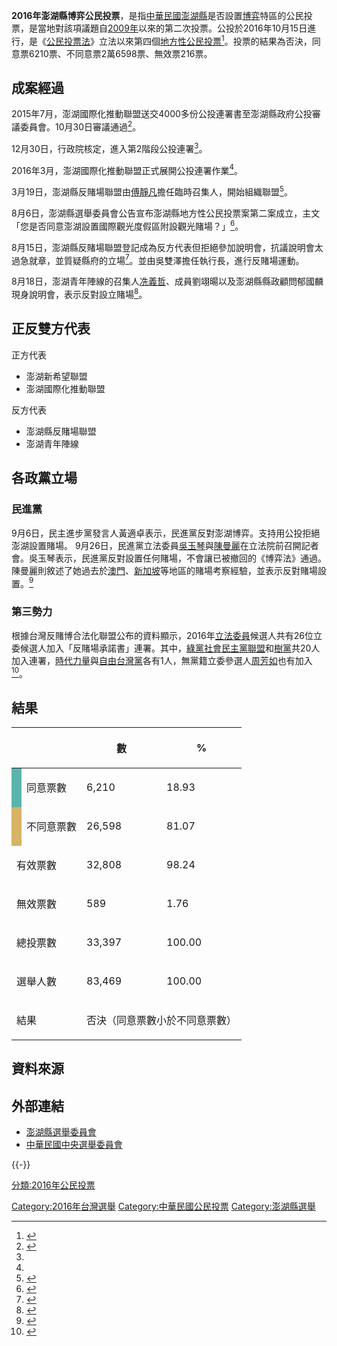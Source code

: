 {{expand|time=2016-09-28T10:32:09+00:00}}

{{Infobox referendum
|name= 澎湖縣第2案公投
| title= 您是否同意澎湖設置國際觀光度假區附設觀光賭場？
| location= {{ROC}}[[澎湖縣|澎湖縣]]
| date= 2016年10月15日
| voting_system = 有效投票數超過二分之一同意，即为通过。<ref>{{cite wikisource|title=離島建設條例|quote=公民投票案投票結果，應經有效投票數超過二分之一同意，投票人數不受縣（市）投票權人總數二分之一以上之限制。}}</ref>
| yes= 6,210
| no= 26,598
| total= 33,397
| electorate= 83,469
| map= [[File:2016_Penghu_referendum_result.svg|border]]
| mapdivision = 鄉鎮市區
| notes= 在地图上，颜色较深的阴影表示较高比率。
| legend_yes= #5ab4ac
| legend_no= #d8b365
| website= [http://www.cec.gov.tw/phec 澎湖縣選舉委員會]
| outcome=否決
}}

'''2016年澎湖縣博弈公民投票'''，是指[[中華民國|中華民國]][[澎湖縣|澎湖縣]]是否設置[[賭博|博弈]]特區的公民投票，是當地對該項議題自[[2009年澎湖縣博弈公民投票|2009年]]以來的第二次投票。公投於2016年10月15日進行，是《[[公民投票法|公民投票法]]》立法以來第四個[[中華民國地方性公民投票|地方性公民投票]]<ref>{{cite news|url=http://www.cna.com.tw/news/firstnews/201608220354-1.aspx|title=時隔7年 澎湖第2次博弈公投10/15舉行|date=2016-08-22|accessdate=2016-09-28|archive-date=2016-09-27|archive-url=https://web.archive.org/web/20160927051606/http://www.cna.com.tw/news/firstnews/201608220354-1.aspx|dead-url=no}}</ref>。投票的結果為否決，同意票6210票、不同意票2萬6598票、無效票216票。

==成案經過==

2015年7月，澎湖國際化推動聯盟送交4000多份公投連署書至澎湖縣政府公投審議委員會。10月30日審議通過<ref name="一階">{{cite news|url=https://www.chinatimes.com/realtimenews/20160306003326-260402?chdtv|agency=中央社|date=2016-03-06|title=澎湖2次博弈公投 連署啟動}}</ref>。

12月30日，行政院核定，進入第2階段公投連署<ref name="一階"></ref>。

2016年3月，澎湖國際化推動聯盟正式展開公投連署作業<ref name="一階"></ref>。

3月19日，澎湖縣反賭場聯盟由[[傅靜凡|傅靜凡]]擔任臨時召集人，開始組織聯盟<ref>{{cite news|url=http://news.ltn.com.tw/news/politics/breakingnews/1637785|title=澎湖反賭聯盟成立 迎戰博弈公投|publisher=自由時報|date=2016-03-19|accessdate=2016-09-29|archive-date=2016-10-02|archive-url=https://web.archive.org/web/20161002125000/http://news.ltn.com.tw/news/politics/breakingnews/1637785|dead-url=no}}</ref>。

8月6日，澎湖縣選舉委員會公告宣布澎湖縣地方性公民投票案第二案成立，主文「您是否同意澎湖設置國際觀光度假區附設觀光賭場？」<ref>{{cite web|url=http://www.cec.gov.tw/phec/cms/ac/24866|title=公告澎湖縣地方性公民投票案第2案成立|access-date=2020-08-13|archive-date=2019-06-26|archive-url=https://web.archive.org/web/20190626024239/https://www.cec.gov.tw/phec/cms/ac/24866|dead-url=no}}</ref>。

8月15日，澎湖縣反賭場聯盟登記成為反方代表但拒絕參加說明會，抗議說明會太過急就章，並質疑縣府的立場<ref>{{cite news|url=http://news.ltn.com.tw/news/life/breakingnews/1796128|title=澎湖反賭聯盟退出說明會 抗議過於倉促|publisher=自由時報|date=2016-08-15|accessdate=2016-09-29|archive-date=2016-10-02|archive-url=https://web.archive.org/web/20161002124526/http://news.ltn.com.tw/news/life/breakingnews/1796128|dead-url=no}}</ref>。並由吳雙澤擔任執行長，進行反賭場運動。

8月18日，澎湖青年陣線的召集人[[冼義哲|冼義哲]]、成員劉翊暘以及澎湖縣縣政顧問郁國麟現身說明會，表示反對設立賭場<ref>{{cite news|url=http://news.ltn.com.tw/news/life/breakingnews/1799514|title=澎湖博弈公投說明會 反賭方匯聚能量|publisher=自由時報|date=2016-08-18|accessdate=2016-09-29|archive-date=2016-10-02|archive-url=https://web.archive.org/web/20161002125501/http://news.ltn.com.tw/news/life/breakingnews/1799514|dead-url=no}}</ref>。

==正反雙方代表==
正方代表
* 澎湖新希望聯盟
* 澎湖國際化推動聯盟
反方代表
* 澎湖縣反賭場聯盟
* 澎湖青年陣線

==各政黨立場==
{{中立爭議章節}}
===民進黨===
9月6日，民主進步黨發言人黃適卓表示，民進黨反對澎湖博弈。支持用公投拒絕澎湖設置賭場。
9月26日，民進黨立法委員[[吳玉琴|吳玉琴]]與[[陳曼麗|陳曼麗]]在立法院前召開記者會。吳玉琴表示，民進黨反對設置任何賭場，不會讓已被撤回的《博弈法》通過。陳曼麗則敘述了她過去於[[澳門|澳門]]、[[新加坡|新加坡]]等地區的賭場考察經驗，並表示反對賭場設置。<ref>{{Cite web |url=http://www.dpp.org.tw/news_content.php?sn=9032 |title=民主進步黨對澎湖博弈立場之聲明 |accessdate=2016-09-30 |archive-date=2016-10-01 |archive-url=https://web.archive.org/web/20161001201519/http://www.dpp.org.tw/news_content.php?sn=9032 |dead-url=yes }}</ref>

===第三勢力===
根據台灣反賭博合法化聯盟公布的資料顯示，2016年[[立法委員|立法委員]]候選人共有26位立委候選人加入「反賭場承諾書」連署。其中，[[綠黨社會民主黨聯盟|綠黨社會民主黨聯盟]]和[[樹黨|樹黨]]共20人加入連署，[[時代力量|時代力量]]與[[自由台灣黨|自由台灣黨]]各有1人，無黨籍立委參選人[[周芳如|周芳如]]也有加入<ref>{{cite news|author=陳炳宏|publisher=自由時報|url=http://news.ltn.com.tw/news/politics/breakingnews/1555205|title=立委反賭場簽署 第三勢力響應熱烈|date=2015-12-29|accessdate=2016-09-30|archive-date=2016-10-02|archive-url=https://web.archive.org/web/20161002130524/http://news.ltn.com.tw/news/politics/breakingnews/1555205|dead-url=no}}</ref>。

==結果==

{| class="wikitable" style="text-align:right;"
|+
! colspan="2" |
!數
!%
!占選舉人數％
|-
| style="background-color:#5ab4ac;" |
|同意票數
|6,210
|18.93
|7.44
|- style="font-weight:bold;"
| style="background-color:#d8b365;" |
|不同意票數
|26,598
|81.07
|31.87
|- style="background:#EAECF0;"
| colspan="2" |有效票數
|32,808
|98.24
|39.31
|- style="background:#EAECF0;"
| colspan="2" |無效票數
|589
|1.76
|0.71
|- style="background:#EAECF0;font-weight:bold;"
| colspan="2" |總投票數
|33,397
|100.00
|40.01
|- style="background:#EAECF0;"
| colspan="2" |選舉人數
|83,469
| colspan="2" |100.00
|- style="background:#EAECF0;"
| colspan="2" |結果
| colspan="3" |否決（同意票數小於不同意票數）
|}

== 資料來源 ==
<references />

== 外部連結 ==
*[http://www.cec.gov.tw/phec 澎湖縣選舉委員會]{{Wayback|url=http://www.cec.gov.tw/phec |date=20161002054117 }}
*[http://www.cec.gov.tw/ 中華民國中央選舉委員會]{{Wayback|url=http://www.cec.gov.tw/ |date=20101128023730 }}

<!--- 分类 --->
{{-}}
{{中華民國公民投票}}

[[Category:2016年台灣選舉|Category:2016年台灣選舉]]
[[Category:中華民國公民投票|Category:中華民國公民投票]]
[[Category:澎湖縣選舉|Category:澎湖縣選舉]]
[[分類:2016年公民投票|分類:2016年公民投票]]